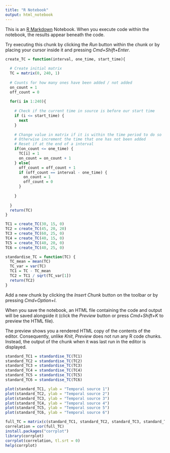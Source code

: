 ```yaml
---
title: "R Notebook"
output: html_notebook
---
```


This is an [R Markdown](http://rmarkdown.rstudio.com) Notebook. When you execute code within the notebook, the results appear beneath the code. 

Try executing this chunk by clicking the *Run* button within the chunk or by placing your cursor inside it and pressing *Cmd+Shift+Enter*. 


```r
create_TC = function(interval, one_time, start_time){
  
  # Create initial matrix
  TC = matrix(0, 240, 1)
  
  # Counts for how many ones have been added / not added
  on_count = 1
  off_count = 0
  
  for(i in 1:240){
    
    # Check if the current time in source is before our start time
    if (i <= start_time) {
      next
    }
    
    # Change value in matrix if it is within the time period to do so 
    # Otherwise increment the time that one has not been added
    # Reset if at the end of a interval
    if(on_count <= one_time) {
      TC[i] = 1
      on_count = on_count + 1
    } else{
      off_count = off_count + 1
      if (off_count == interval - one_time) {
        on_count = 1
        off_count = 0
      }
  
    }
  
  }
  return(TC)
}
```


```r
TC1 = create_TC(30, 15, 0)
TC2 = create_TC(45, 20, 20)
TC3 = create_TC(60, 25, 0)
TC4 = create_TC(40, 15, 0)
TC5 = create_TC(40, 20, 0)
TC6 = create_TC(40, 25, 0)

```

```r
standardise_TC = function(TC) {
  TC_mean = mean(TC)
  TC_var = var(TC)
  TC1 = TC - TC_mean
  TC2 = TC1 / sqrt(TC_var[1])
  return(TC2)
}
```





Add a new chunk by clicking the *Insert Chunk* button on the toolbar or by pressing *Cmd+Option+I*.

When you save the notebook, an HTML file containing the code and output will be saved alongside it (click the *Preview* button or press *Cmd+Shift+K* to preview the HTML file). 

The preview shows you a rendered HTML copy of the contents of the editor. Consequently, unlike *Knit*, *Preview* does not run any R code chunks. Instead, the output of the chunk when it was last run in the editor is displayed.

```r
standard_TC1 = standardise_TC(TC1)
standard_TC2 = standardise_TC(TC2)
standard_TC3 = standardise_TC(TC3)
standard_TC4 = standardise_TC(TC4)
standard_TC5 = standardise_TC(TC5)
standard_TC6 = standardise_TC(TC6)
```


```r
plot(standard_TC1, ylab = "Temporal source 1")
plot(standard_TC2, ylab = "Temporal source 2")
plot(standard_TC3, ylab = "Temporal source 3")
plot(standard_TC4, ylab = "Temporal source 4")
plot(standard_TC5, ylab = "Temporal source 5")
plot(standard_TC6, ylab = "Temporal source 6")
```
```r
full_TC = matrix(c(standard_TC1, standard_TC2, standard_TC3, standard_TC4, standard_TC5, standard_TC6), 240, 6)
correlation = cor(full_TC)
install.packages("corrplot")
library(corrplot)
corrplot(correlation, tl.srt = 0)
help(corrplot)
```

